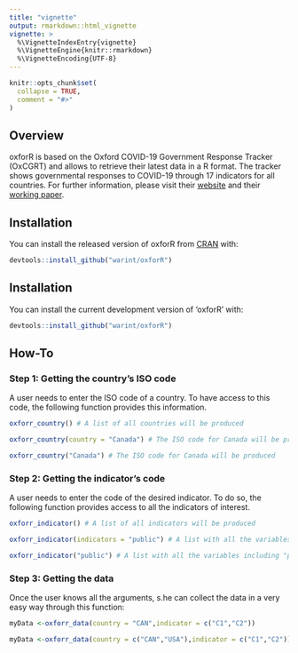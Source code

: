 ```yaml
---
title: "vignette"
output: rmarkdown::html_vignette
vignette: >
  %\VignetteIndexEntry{vignette}
  %\VignetteEngine{knitr::rmarkdown}
  %\VignetteEncoding{UTF-8}
---
```


```r
knitr::opts_chunk$set(
  collapse = TRUE,
  comment = "#>"
)
```

## Overview

oxforR is based on the Oxford COVID-19 Government Response Tracker (OxCGRT) and allows to retrieve their latest data in a R format. The tracker shows governmental responses to COVID-19 through 17 indicators for all countries. For further information, please visit their [website](https://www.bsg.ox.ac.uk/research/research-projects/coronavirus-government-response-tracker) and their [working paper](https://www.bsg.ox.ac.uk/research/publications/variation-government-responses-covid-19).

## Installation

You can install the released version of oxforR from [CRAN](https://CRAN.R-project.org) with:

``` r
devtools::install_github("warint/oxforR")
```


## Installation

You can install the current development version of 'oxforR' with:

```r
devtools::install_github("warint/oxforR")
```


## How-To

### Step 1: Getting the country's ISO code

A user needs to enter the ISO code of a country. To have access to this code, the following function provides this information.

```r
oxforr_country() # A list of all countries will be produced

oxforr_country(country = "Canada") # The ISO code for Canada will be produced

oxforr_country("Canada") # The ISO code for Canada will be produced
```

### Step 2: Getting the indicator's code

A user needs to enter the code of the desired indicator. To do so, the following function provides access to all the indicators of interest.

```r
oxforr_indicator() # A list of all indicators will be produced

oxforr_indicator(indicators = "public") # A list with all the variables including "public" will be produced

oxforr_indicator("public") # A list with all the variables including "public" will be produced
```


### Step 3: Getting the data

Once the user knows all the arguments, s.he can collect the data in a very easy way through this function:

```r

myData <-oxforr_data(country = "CAN",indicator = c("C1","C2")) 

myData <-oxforr_data(country = c("CAN","USA"),indicator = c("C1","C2"))

```
